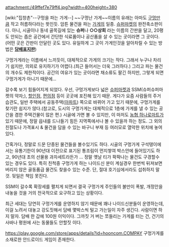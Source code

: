 attachment:/49ffef7e79ff4.jpg?width=400height=380

[wiki:"집창촌"--구멍을 파는 가게--] ~~구멍난 가게~~이름의 유래는 아마도 [[구멍]]만큼 작고 허름하다라는 뜻인듯. 암튼 물건을 파는 [[가게]]의 일종. [[슈퍼마켓]]의 완전축소판이다. 아니, 시골이나 동네 골목길에 있는 '''슈퍼'''나 '''○○상회''' 라는 이름의 간판을 달고, 20평도 안되는 좁은 공간에서 간단한 식료품이나 공산품을 살 수 있는 곳이라면 그 곳이다. (어떤 곳은 간판이 안달린 곳도 있다. 유일하게 그 곳이 가게인것을 알아차릴 수 있는 방법은 '''[[담배]]표지판''')

구멍가게라는 이름에서 느끼듯이, 대체적으로 가게의 크기는 작다. 그래서 누구나 차리기 쉽지만, 의외로 유지하기가 어렵다.(최근 들어서는 더욱 그러하다.) 그리고 파는 물건의 개수도 제한적이다. 공간의 여유가 있는 곳이라면 채소류도 팔긴 하지만, 그렇게 되면 구멍가게가 아니기 때문에...

갈수록 보기 힘들어지게 되었다. 우선, 구멍가게보다 넓은 [[슈퍼마켓]]과 SSM(슈퍼슈퍼마켓의 약자;), [[할인점]], [[편의점]] 등이 곳곳에 포진해 있기 때문. 게다가 요즘 사람들의 주거습관도, 일반 주택에서 공동주택([[아파트]]) 쪽으로 바뀌어 가고 있기 때문에, 구멍가게를 찾기란 쉽지가 않다.(참고로, 도시의 구멍가게는 대체적으로 1층에 가게를 낼 수 있는 공간을 겸한 주택건물이 많은 편.) 시골에 가면 볼 수 있지만, 이 마저도 [[농협 하나로마트]]가 있기 때문에, 정말 읍내를 드나들기 힘든 지역쪽에서나 볼 수 있을까 하는 정도. 그 외의 친절도나 가격표시 & 물건을 담을 수 있는 바구니 부재 등 여러모로 열악한 위치에 놓여있다.

간혹가다, 정말로 드문 단종된 물건들을 볼수있기도 하다. 시골의 구멍가게 구석탱이에서는 유통기한이 90년대 이전으로 표기된 통조림이 먼지쌓여 박스안에 들어있기도 하고, 90년대 초의 선물용 과자세트라든가 ... 정말 옛날 티가 팍팍나는 물건도 구경할수 있는 경우도 있다. 특히 친척중 구멍가게 하는 나이드신 분이 계실경우 한번씩 뒤져보면 버리지 않은 골동품급 물건도 찾을수 있는 수준. 단, 절대 호기심에서라도 섭취하지 말것. 뒷일은 책임 못진다.

SSM이 갈수록 확장세를 펼치게 되면서 결국 구멍가게 주인들의 불만이 폭발, 개정안을 내놓을 것을 거의 전국적으로 요구하고 있는 상황이다.

최근 세대는 당연히 구멍가게를 운영하지 않기 때문에 꽤나 나이드신분들이 운영하는데, 이걸 노려서 대놓고 강도짓해서 담배 몇박스씩 털고 가는일이 자주 생긴다. 사람이면 하지 말자. 담배 한 갑에 100원 이익이다. 그까짓 거 버는 쪼들리는 가게를 터는 건, 건기의 사바나 평원에 사는 동물들도 안할짓 이다.

[[https://play.google.com/store/apps/details?id=hooncom.COMPAY]] 구멍가게를 소재로한 안드로이드 게임이 존재한다.
